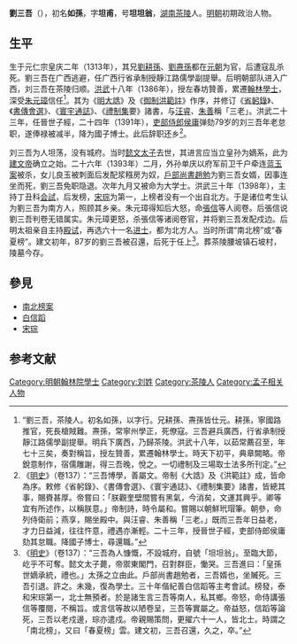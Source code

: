 '''劉三吾'''（{{bd|1313年||？|}}），初名'''如孫'''，字'''坦甫'''，号'''坦坦翁'''，[[湖南|湖南]][[茶陵|茶陵]]人。[[明朝|明朝]]初期政治人物。

==生平==
生于元仁宗皇庆二年（1313年），其兄[[劉耕孫|劉耕孫]]、[[劉燾孫|劉燾孫]]都在[[元朝|元朝]]为官，后遭寇乱杀死。劉三吾在广西逃避，任广西行省承制授靜江路儒學副提舉。后明朝部队进入广西，刘三吾在茶陵归顺。[[洪武|洪武]]十八年（1386年），授左春坊贊善，累遷[[翰林|翰林]][[大学士|學士]]，深受[[朱元璋|朱元璋]]信任<ref>“劉三吾，茶陵人。初名如孫，以字行。兄耕孫、燾孫皆仕元。耕孫，寧國路推官，死長槍賊難。燾孫，常寧州學正，死僚寇。三吾避兵廣西，行省承制授靜江路儒學副提舉。明兵下廣西，乃歸茶陵。洪武十八年，以茹常薦召至，年七十三矣，奏對稱旨，授左贊善，累遷翰林學士。時天下初平，典章闕略。帝銳意制作，宿儒雕謝，得三吾晚，悅之。一切禮制及三場取士法多所刊定。”</ref>。其为《[[明大誥|明大誥]]》及《[[御制洪範註|御制洪範註]]》作序，并修订《[[省躬錄|省躬錄]]》、《[[書傳會選|書傳會選]]》、《[[寰宇通誌|寰宇通誌]]》、《[[禮制集|禮制集]]要》諸書，与[[汪睿|汪睿]]、[[朱善|朱善]]稱「三老」。洪武二十三年，任晉世子經，二十四年（1391年），[[吏部侍郎|吏部侍郎]][[侯庸|侯庸]]弹劾79岁的刘三吾年老怠职，遂俸禄被减半，降为國子博士。此后辞职还乡<ref>《[[明史|明史]]》（卷137）：“三吾博學，善屬文。帝制《大誥》及《洪範註》成，皆命為序。敕修《省躬錄》、《書傳會選》、《寰宇通誌》、《禮制集要》諸書，皆總其事，賜賚甚厚。帝嘗曰：「朕觀奎壁間嘗有黑氣，今消矣，文運其興乎。卿等宜有所述作，以稱朕意。」帝制詩，時令屬和。嘗賜以朝鮮玳瑁筆。朝參，命列侍衛前；燕享，賜坐殿中。與汪睿、朱善稱「三老。」既而三吾年日益老，才力日益減，往往忤意，禮遇亦漸輕。二十三年，授晉世子經，吏部侍郎侯庸劾其怠職。降國子博士，尋還職。”</ref>。

刘三吾为人坦荡，没有城府。当时[[懿文太子|懿文太子]]去世，其进言应当立皇孙为嫡系，此为[[建文帝|建文帝]]确立之始。二十六年（1393年）二月，外孙单庆以府军前卫千户牵连[[蓝玉案|蓝玉案]]被杀，女儿良玉被刺面后发配浆糨房为奴，[[戶部尚書|戶部尚書]][[趙勉|趙勉]]为劉三吾女婿，因事连坐而死，劉三吾免职隐退。次年九月又被命为大学士。洪武三十年（1398年），主持丁丑科[[会試|会試]]，后发榜，[[宋琮|宋琮]]为第一，上榜者没有一个出自北方。于是诸位考生认为劉三吾为南方人，照顾其乡亲。朱元璋得知后大怒，命[[張信_(狀元)|張信]]等人阅卷。后張信说劉三吾判卷无错属实。朱元璋更怒，杀張信等诸阅卷官，并将劉三吾发配戍边。后明太祖亲自主持[[殿试|殿试]]，再选六十一名[[进士|进士]]，都为北方人。当时所谓“南北榜”或“春夏榜”。建文初年，87岁的劉三吾被召還，后死于任上<ref>《[[明史|明史]]》（卷137）：“三吾為人慷慨，不設城府，自號「坦坦翁」。至臨大節，屹乎不可奪。懿文太子薨，帝禦東閣門，召對群臣，慟哭。三吾進曰：「皇孫世嫡承統，禮也。」太孫之立由此。戶部尚書趙勉者，三吾婿也，坐贓死。三吾引退。許之。未幾，復為學士。三十年偕紀善白信蹈等主考會試。榜發，泰和宋琮第一，北士無預者。於是諸生言三吾等南人，私其鄉。帝怒，命侍講張信等覆閱，不稱旨。或言信等故以陋卷呈，三吾等實屬之。帝益怒，信蹈等論死，三吾以老戍邊，琮亦遣戍。帝親賜策問，更擢六十一人，皆北士。時謂之「南北榜」，又曰「春夏榜」雲。建文初，三吾召還，久之，卒。”</ref>。葬茶陵腰坡镇石坡村，陵墓今存。

==參見==
{{wikisource|明史/卷137}}
* [[南北榜案|南北榜案]]
* [[白信蹈|白信蹈]]
* [[宋琮|宋琮]]

==参考文献==
{{reflist|2}}

{{start box}}
{{s-off}}
{{succession box|[[宋訥|宋訥]]|[[黃子澄|黃子澄]]|[[明朝|明朝]][[翰林學士|翰林學士]]|1385年-1397年}}
{{end box}}

[[Category:明朝翰林院學士|Category:明朝翰林院學士]]
[[Category:刘姓|Category:刘姓]]
[[Category:茶陵人|Category:茶陵人]]
[[Category:孟子相关人物|Category:孟子相关人物]]